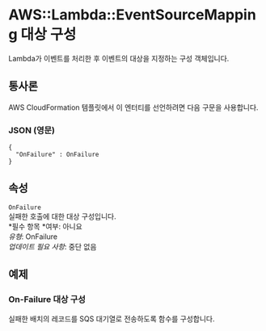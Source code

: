 # AWS::Lambda::EventSourceMapping 대상 구성

Lambda가 이벤트를 처리한 후 이벤트의 대상을 지정하는 구성 객체입니다.

## 통사론

AWS CloudFormation 템플릿에서 이 엔터티를 선언하려면 다음 구문을 사용합니다.

### JSON (영문)

```
{
  "OnFailure" : OnFailure
}
```

## 속성

`OnFailure`  
실패한 호출에 대한 대상 구성입니다.  
*필수 항목 *여부: 아니요  
_유형_: OnFailure  
_업데이트 필요 사항_: 중단 없음

## 예제

### On-Failure 대상 구성

실패한 배치의 레코드를 SQS 대기열로 전송하도록 함수를 구성합니다.
